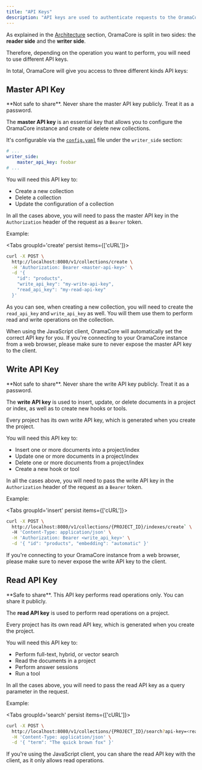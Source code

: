 ```yaml
---
title: "API Keys"
description: "API keys are used to authenticate requests to the OramaCore API"
---
```


As explained in the [Architecture](/docs/oramacore/architecture/overview) section, OramaCore is split in two sides: the **reader side** and the **writer side**.

Therefore, depending on the operation you want to perform, you will need to use different API keys.

In total, OramaCore will give you access to three different kinds API keys:

## Master API Key

<Callout type='warn'>
**Not safe to share**. Never share the master API key publicly. Treat it as a password.
</Callout>

The **master API key** is an essential key that allows you to configure the OramaCore instance and create or delete new collections.

It's configurable via the [`config.yaml`](/docs/oramacore/guide/configuration) file under the `writer_side` section:

```yaml
# ...
writer_side:
    master_api_key: foobar
# ...
```

You will need this API key to:

- Create a new collection
- Delete a collection
- Update the configuration of a collection

In all the cases above, you will need to pass the master API key in the `Authorization` header of the request as a `Bearer` token.

Example:

<Tabs groupId='create' persist items={['cURL']}>
```bash tab="cURL"
curl -X POST \
  http://localhost:8080/v1/collections/create \
  -H 'Authorization: Bearer <master-api-key>' \
  -d '{
    "id": "products",
    "write_api_key": "my-write-api-key",
    "read_api_key": "my-read-api-key"
  }'
```
</Tabs>

As you can see, when creating a new collection, you will need to create the `read_api_key` and `write_api_key` as well. You will them use them to perform read and write operations on the collection.

When using the JavaScript client, OramaCore will automatically set the correct API key for you. If you're connecting to your OramaCore instance from a web browser, please make sure to never expose the master API key to the client.

## Write API Key

<Callout type='warn'>
**Not safe to share**. Never share the write API key publicly. Treat it as a password.
</Callout>

The **write API key** is used to insert, update, or delete documents in a project or index, as well as to create new hooks or tools.

Every project has its own write API key, which is generated when you create the project.

You will need this API key to:

- Insert one or more documents into a project/index
- Update one or more documents in a project/index
- Delete one or more documents from a project/index
- Create a new hook or tool

In all the cases above, you will need to pass the write API key in the `Authorization` header of the request as a `Bearer` token.

Example:

<Tabs groupId='insert' persist items={['cURL']}>
```bash tab="cURL"
curl -X POST \
  http://localhost:8080/v1/collections/{PROJECT_ID}/indexes/create` \
  -H 'Content-Type: application/json' \
  -H 'Authorization: Bearer <write_api_key>' \
  -d '{ "id": "products", "embedding": "automatic" }'
```
</Tabs>

If you're connecting to your OramaCore instance from a web browser, please make sure to never expose the write API key to the client.

## Read API Key

<Callout type='info'>
**Safe to share**. This API key performs read operations only. You can share it publicly.
</Callout>

The **read API key** is used to perform read operations on a project.

Every project has its own read API key, which is generated when you create the project.

You will need this API key to:

- Perform full-text, hybrid, or vector search
- Read the documents in a project
- Perform answer sessions
- Run a tool

In all the cases above, you will need to pass the read API key as a query parameter in the request.

Example:

<Tabs groupId='search' persist items={['cURL']}>
```bash tab="cURL"
curl -X POST \
  http://localhost:8080/v1/collections/{PROJECT_ID}/search?api-key=<read_api_key> \
  -H 'Content-Type: application/json' \
  -d '{ "term": "The quick brown fox" }'
```
</Tabs>

If you're using the JavaScript client, you can share the read API key with the client, as it only allows read operations.